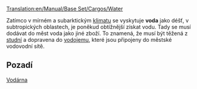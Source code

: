 [[Translation:en/Manual/Base Set/Cargos/Water]]

{{cs/Náklad|name=Voda
|image=Water.png
|produced=[[en/Manual/Base Set/Industries/Water Supply|studna]]
|accepted=[[en/Manual/Base Set/Industries/Water Tower|vodojem]]
}}
Zatímco v mírném a subarktickým [[en/climate|klimatu]] se vyskytuje '''voda''' jako déšť, v subtropických oblastech, je poněkud obtížnější získat vodu. Tady se musí dodávat do měst voda jako jiné zboží. To znamená, že musí být těžená z [[en/Manual/Base Set/Industries/Water Supply|studní]] a dopravena do [[en/Manual/Base Set/Industries/Water Tower|vodojemu]], které jsou připojeny do městské vodovodní sítě.

==Pozadí==
[http://cs.wikipedia.org/wiki/Vod%C3%A1rna Vodárna]